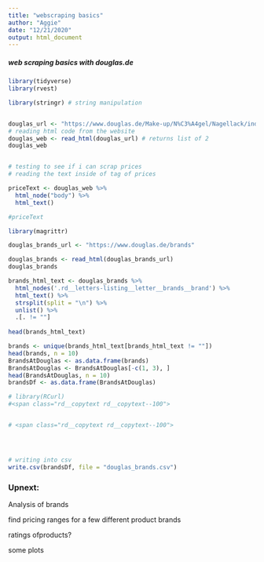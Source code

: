 ```yaml
---
title: "webscraping basics"
author: "Aggie"
date: "12/21/2020"
output: html_document
---
```


##### web scraping basics with douglas.de

```r
library(tidyverse)
library(rvest)

library(stringr) # string manipulation


douglas_url <- "https://www.douglas.de/Make-up/N%C3%A4gel/Nagellack/index_030401.html?page=2"
# reading html code from the website
douglas_web <- read_html(douglas_url) # returns list of 2
douglas_web


# testing to see if i can scrap prices
# reading the text inside of tag of prices 

priceText <- douglas_web %>%
  html_node("body") %>%
  html_text()

#priceText

library(magrittr)

douglas_brands_url <- "https://www.douglas.de/brands"

douglas_brands <- read_html(douglas_brands_url)
douglas_brands

brands_html_text <- douglas_brands %>%
  html_nodes('.rd__letters-listing__letter__brands__brand') %>%
  html_text() %>%
  strsplit(split = "\n") %>%
  unlist() %>%
  .[. != ""]
  
head(brands_html_text)

brands <- unique(brands_html_text[brands_html_text != ""])
head(brands, n = 10)
BrandsAtDouglas <- as.data.frame(brands)
BrandsAtDouglas <- BrandsAtDouglas[-c(1, 3), ]
head(BrandsAtDouglas, n = 10)
brandsDf <- as.data.frame(BrandsAtDouglas)

# library(RCurl)
#<span class="rd__copytext rd__copytext--100">


# <span class="rd__copytext rd__copytext--100">




# writing into csv
write.csv(brandsDf, file = "douglas_brands.csv")

```



### Upnext:


Analysis of brands



find pricing ranges for a few different product brands


ratings ofproducts?



some plots